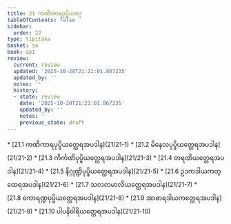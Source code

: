 ```yaml
---
title: 21 ကဏိကာရပုပ္ဖိယဝဂ္ဂ
tableOfContents: false
sidebar:
  order: 22
type: tipitaka
basket: su
book: ap1
review:
  current: review
  updated: '2025-10-20T21:21:01.867235'
  updated_by: ''
  notes: ''
  history:
  - state: review
    date: '2025-10-20T21:21:01.867235'
    updated_by: ''
    notes: ''
    previous_state: draft
---
```



<DynamicBreadcrumb />


<ReviewStatus review={frontmatter.review} showDetails={true} />

<HypothesisAnnotation frontmatter={frontmatter} />



<TableOfContents book="ap1" section="21">
* [21.1 ကဏိကာရပုပ္ဖိယတ္ထေရအပဒါန](21/21-1)
* [21.2 မိနေလပုပ္ဖိယတ္ထေရအပဒါန](21/21-2)
* [21.3 ကိင်္ကဏိပုပ္ဖိယတ္ထေရအပဒါန](21/21-3)
* [21.4 တရဏိယတ္ထေရအပဒါန](21/21-4)
* [21.5 နိဂ္ဂုဏ္ဍိပုပ္ဖိယတ္ထေရအပဒါန](21/21-5)
* [21.6 ဥဒကဒါယကတ္ထေရအပဒါန](21/21-6)
* [21.7 သလလမာလိယတ္ထေရအပဒါန](21/21-7)
* [21.8 ကောရဏ္ဍပုပ္ဖိယတ္ထေရအပဒါန](21/21-8)
* [21.9 အာဓာရဒါယကတ္ထေရအပဒါန](21/21-9)
* [21.10 ပါပနိဝါရိယတ္ထေရအပဒါန](21/21-10)
</TableOfContents>